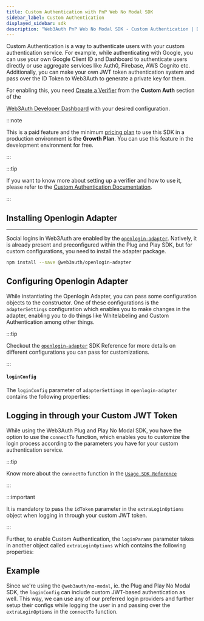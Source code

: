 ```yaml
---
title: Custom Authentication with PnP Web No Modal SDK
sidebar_label: Custom Authentication
displayed_sidebar: sdk
description: "Web3Auth PnP Web No Modal SDK - Custom Authentication | Documentation - Web3Auth"
---
```



Custom Authentication is a way to authenticate users with your custom authentication service. For example, while authenticating with Google, you can
use your own Google Client ID and Dashboard to authenticate users directly or use aggregate services like Auth0, Firebase, AWS Cognito etc.
Additionally, you can make your own JWT token authentication system and pass over the ID Token to Web3Auth to generate a private key for them.

For enabling this, you need [Create a Verifier](/auth-provider-setup/verifiers) from the **Custom Auth** section of the

[Web3Auth Developer Dashboard](https://dashboard.web3auth.io) with your desired configuration.

:::note

This is a paid feature and the minimum [pricing plan](https://web3auth.io/pricing.html) to use this SDK in a production environment is the **Growth
Plan**. You can use this feature in the development environment for free.

:::

:::tip

If you want to know more about setting up a verifier and how to use it, please refer to the
[Custom Authentication Documentation](/pnp/features/custom-authentication).

:::

## Installing Openlogin Adapter

---

Social logins in Web3Auth are enabled by the [`openlogin-adapter`](/sdk/pnp/web/adapters/openlogin). Natively, it is already present and preconfigured
within the Plug and Play SDK, but for custom configurations, you need to install the adapter package.

```bash npm2yarn
npm install --save @web3auth/openlogin-adapter
```

## Configuring Openlogin Adapter

While instantiating the Openlogin Adapter, you can pass some configuration objects to the constructor. One of these configurations is the
`adapterSettings` configuration which enables you to make changes in the adapter, enabling you to do things like Whitelabeling and Custom
Authentication among other things.

:::tip

Checkout the [`openlogin-adapter`](/sdk/pnp/web/adapters/openlogin) SDK Reference for more details on different configurations you can pass for
customizations.

:::

#### `loginConfig`

The `loginConfig` parameter of `adapterSettings` in `openlogin-adapter` contains the following properties:

<LoginConfig />

## Logging in through your Custom JWT Token

While using the Web3Auth Plug and Play No Modal SDK, you have the option to use the `connectTo` function, which enables you to customize the login
process according to the parameters you have for your custom authentication service.

<ConnectTo />

:::tip

Know more about the `connectTo` function in the [`Usage SDK Reference`](/sdk/pnp/web/no-modal/usage#logging-in-the-user)

:::

:::important

It is mandatory to pass the `idToken` parameter in the `extraLoginOptions` object when logging in through your custom JWT token.

:::

Further, to enable Custom Authentication, the `loginParams` parameter takes in another object called `extraLoginOptions` which contains the following
properties:

<ExtraLoginOptions />

## Example

Since we're using the `@web3auth/no-modal`, ie. the Plug and Play No Modal SDK, the `loginConfig` can include custom JWT-based authentication as well.
This way, we can use any of our preferred login providers and further setup their configs while logging the user in and passing over the
`extraLoginOptions` in the `connectTo` function.

<CustomAuthenticationCoreExample />
<ConnectToExample />
